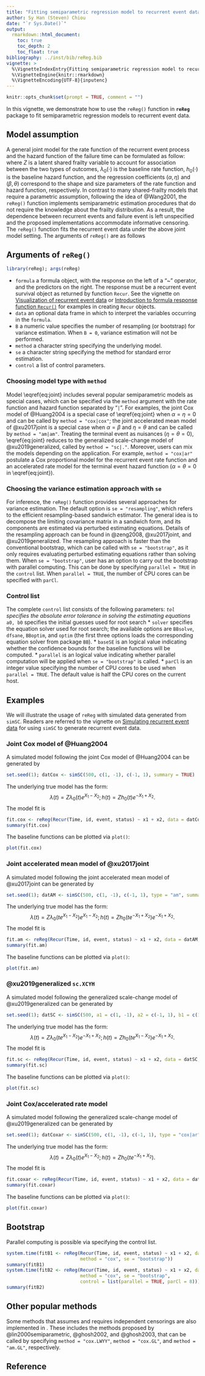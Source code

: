 ```yaml
---
title: "Fitting semiparametric regression model to recurrent event data"
author: Sy Han (Steven) Chiou
date: "`r Sys.Date()`"
output:
  rmarkdown::html_document:
    toc: true
    toc_depth: 2
    toc_float: true
bibliography: ../inst/bib/reReg.bib
vignette: >
  %\VignetteIndexEntry{Fitting semiparametric regression model to recurrent event data}
  %\VignetteEngine{knitr::rmarkdown}
  %\VignetteEncoding{UTF-8}{inputenc}
---
```


<script type="text/x-mathjax-config">
MathJax.Hub.Config({
  TeX: { equationNumbers: { autoNumber: "AMS" } }
});
</script>

```r
knitr::opts_chunk$set(prompt = TRUE, comment = "")
```	

In this vignette, we demonstrate how to use the `reReg()` function in __`reReg`__ package
to fit semiparametric regression models to recurrent event data.

## Model assumption
A general joint model for the rate function of the recurrent event process and
the hazard function of the failure time can be formulated as follow: 
\begin{equation}
\lambda(t) = Z \lambda_0(te^{X^\top\alpha})e^{X^\top\beta};
h(t) = Z h_0(te^{X^\top\eta})e^{X^\top\theta},
\label{eq:joint}
\end{equation}
where $Z$ is a latent shared frailty variable to account for association between the two types of
outcomes, $\lambda_0(\cdot)$ is the baseline rate function,
$h_0(\cdot)$ is the baseline hazard function, and the regression coefficients
$(\alpha, \eta)$ and $(\beta, \theta)$ correspond to the shape and size parameters 
of the rate function and hazard function, respectively.
In contrast to many shared-frailty models that require a parametric assumption,
<!--so that the likelihood method can be used to estimate the joint model,-->
following the idea of @Wang2001,
the `reReg()` function implements semiparametric estimation procedures that do not require the
knowledge about the frailty distribution.
As a result, the dependence between recurrent events and failure event is left unspecified
and the proposed implementations accommodate informative censoring.
The `reReg()` function fits the recurrent event data under the above joint model setting. 
The arguments of `reReg()` are as follows

## Arguments of `reReg()`
```r
library(reReg); args(reReg)
```

* `formula` a formula object, with the response on the left of a "~" operator, and the predictors on the right. 
The response must be a recurrent event survival object as returned by function `Recur`. 
See the vignette on [Visualization of recurrent event data](https://www.sychiou.com/reReg/articles/reReg-plots.html) or 
[Introduction to formula response function `Recur()`](https://wenjie-stat.me/reda/articles/reda-recur) for examples in creating `Recur` objects.
* `data` an optional data frame in which to interpret the variables occurring in the `formula`.
* `B` a numeric value specifies the number of resampling (or bootstrap) for variance estimation. 
When `B = 0`, variance estimation will not be performed.
* `method` a character string specifying the underlying model.
* `se` a character string specifying the method for standard error estimation. 
* `control` a list of control parameters.

### Choosing model type with `method`
Model \\eqref{eq:joint} includes several popular semiparametric models as special cases,
which can be specified via the `method` argument with the 
rate function and hazard function separated by "`|`".
For examples, the joint Cox model of @Huang2004 is a special case of
\\eqref{eq:joint} when $\alpha = \eta = 0$ and can be called by `method = "cox|cox"`;
the joint accelerated mean model of @xu2017joint is a special case when
$\alpha = \beta$ and $\eta = \theta$ and can be called by `method = "am|am"`.
<!--Another option is `ar` for the accerlated rate model ($\beta = \theta = 0$).-->
<!--When the primary interest is in the covariate effects on the risk of recurrent events and -->
Treating the terminal event as nuisances ($\eta = \theta = 0$),
\\eqref{eq:joint} reduces to the generalized scale-change model of
@xu2019generalized, called by `method = "sc|."`.
Moreover, users can mix the models depending on the application.
For example, `method = "cox|ar"` postulate a Cox proportional model for the recurrent event rate
function and an accelerated rate model for the terminal event hazard function
($\alpha = \theta = 0$ in \\eqref{eq:joint}). 

### Choosing the variance estimation approach with `se`
For inference, the `reReg()` function provides several approaches for variance estimation.
The default option is `se = "resampling"`, which refers to the efficient resampling-based 
sandwich estimator.
The general idea is to decompose the limiting covariance matrix in a sandwich form, 
and its components are estimated via perturbed estimating equations.
Details of the resampling approach can be found in @zeng2008, @xu2017joint, and @xu2019generalized.
The resampling approach is faster than the conventional bootstrap, 
which can be called with `se = "bootstrap"`, 
as it only requires evaluating perturbed estimating equations rather than solving them.
When `se = "bootstrap"`, user has an option to carry out the bootstrap with parallel computing.
This can be done by specifying `parallel = TRUE` in the `control` list. 
When `parallel = TRUE`, the number of CPU cores can be specified with `parCl`.

### Control list

The complete `control` list consists of the following parameters:
  *`tol` specifies the absolute error tolerance in solving the estimating equations
  * `a0, b0` specifies the initial guesses used for root search
  * `solver` specifies the equation solver used for root search; 
  the available options are `BBsolve`, `dfsane`, `BBoptim`, and `optim` (the first three options loads the corresponding equation solver from package `BB`).
  * `baseSE` is an logical value indicating whether the confidence bounds for the baseline functions will be computed.
  * `parallel` is an logical value indicating whether parallel computation will be applied when `se = "bootstrap"` is called.
  * `parCl` is an integer value specifying the number of CPU cores to be used when `parallel = TRUE`.
  The default value is half the CPU cores on the current host.


## Examples
We will illustrate the usage of `reReg` with simulated data generated from `simSC`. 
Readers are referred to the vignette on [Simulating recurrent event data](https://www.sychiou.com/reReg/articles/reReg-sims.html)
for using `simSC` to generate recurrent event data.

### Joint Cox model of @Huang2004
A simulated model following the joint Cox model of @Huang2004 can be generated by
```R
set.seed(1); datCox <- simSC(500, c(1, -1), c(-1, 1), summary = TRUE)
```
The underlying true model has the form:
$$\lambda(t) = Z \lambda_0(t)e^{X_1 - X_2};
h(t) = Z h_0(t)e^{-X_1 + X_2}.$$
The model fit is
```R
fit.cox <- reReg(Recur(Time, id, event, status) ~ x1 + x2, data = datCox)
summary(fit.cox)
```
The baseline functions can be plotted via `plot()`: 
```R
plot(fit.cox)
```

### Joint accelerated mean model of @xu2017joint
A simulated model following the joint accelerated mean model of @xu2017joint can be generated by
```R
set.seed(1); datAM <- simSC(500, c(1, -1), c(-1, 1), type = "am", summary = TRUE)
```
The underlying true model has the form:
$$\lambda(t) = Z \lambda_0(te^{X_1 - X_2})e^{X_1 - X_2};
h(t) = Z h_0(te^{-X_1 + X_2})e^{-X_1 + X_2}.$$
The model fit is
```R
fit.am <- reReg(Recur(Time, id, event, status) ~ x1 + x2, data = datAM, method = "am")
summary(fit.am)
```
The baseline functions can be plotted via `plot()`: 
```R
plot(fit.am)
```

### @xu2019generalized `sc.XCYH` 
A simulated model following the generalized scale-change model of @xu2019generalized can be generated by
```R
set.seed(1); datSC <- simSC(500, a1 = c(1, -1), a2 = c(-1, 1), b1 = c(1, -1), b2 = c(-1, 1), type = "sc", summary = TRUE)
```
The underlying true model has the form:
$$\lambda(t) = Z \lambda_0(te^{X_1 - X_2})e^{-X_1 + X_2};
h(t) = Z h_0(te^{X_1 - X_2})e^{-X_1 + X_2}.$$
The model fit is
```R
fit.sc <- reReg(Recur(Time, id, event, status) ~ x1 + x2, data = datSC, method = "sc")
summary(fit.sc)
```
The baseline functions can be plotted via `plot()`: 
```R
plot(fit.sc)
```

### Joint Cox/accelerated rate model
A simulated model following the generalized scale-change model of @xu2019generalized can be generated by
```R
set.seed(1); datCoxar <- simSC(500, c(1, -1), c(-1, 1), type = "cox|ar", summary = TRUE)
```
The underlying true model has the form:
$$\lambda(t) = Z \lambda_0(t)e^{X_1 - X_2};
h(t) = Z h_0(te^{-X_1 + X_2}).$$
The model fit is
```R
fit.coxar <- reReg(Recur(Time, id, event, status) ~ x1 + x2, data = datCoxar, method = "cox|ar")
summary(fit.coxar)
```
The baseline functions can be plotted via `plot()`: 
```R
plot(fit.coxar)
```

## Bootstrap
Parallel computing is possible via specifying the control list.
```r
system.time(fitB1 <- reReg(Recur(Time, id, event, status) ~ x1 + x2, data = datCox, 
                           method = "cox", se = "bootstrap"))
summary(fitB1)
system.time(fitB2 <- reReg(Recur(Time, id, event, status) ~ x1 + x2, data = datCox, 
                           method = "cox", se = "bootstrap", 
                           control = list(parallel = TRUE, parCl = 8)))
summary(fitB2)
```

## Other popular methods
Some methods that assumes \code{Z = 1} and requires independent
censorings are also implemented in \code{reReg}. 
These includes the methods proposed by 
@lin2000semiparametric, @ghosh2002, and @ghosh2003, that can be called by specifying 
`method = "cox.LWYY"`, `method = "cox.GL"`, and `method = "am.GL"`, respectively.

## Reference
